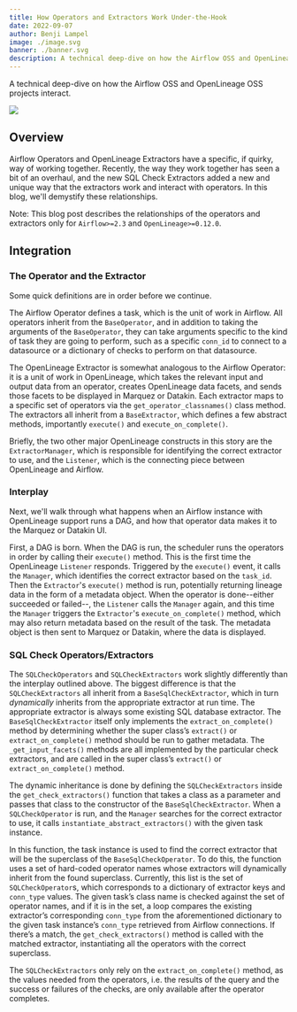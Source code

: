 ```yaml
---
title: How Operators and Extractors Work Under-the-Hook
date: 2022-09-07
author: Benji Lampel
image: ./image.svg
banner: ./banner.svg
description: A technical deep-dive on how the Airflow OSS and OpenLineage OSS projects interact. 
---
```

A technical deep-dive on how the Airflow OSS and OpenLineage OSS projects interact. 

![](./banner.svg#banner)

<!--truncate-->

## Overview

Airflow Operators and OpenLineage Extractors have a specific, if quirky, way of working together. Recently, the way they work together has seen a bit of an overhaul, and the new SQL Check Extractors added a new and unique way that the extractors work and interact with operators. In this blog, we'll demystify these relationships.

Note: This blog post describes the relationships of the operators and extractors only for `Airflow>=2.3` and `OpenLineage>=0.12.0`.

## Integration

### The Operator and the Extractor

Some quick definitions are in order before we continue.

The Airflow Operator defines a task, which is the unit of work in Airflow. All operators inherit from the `BaseOperator`, and in addition to taking the arguments of the `BaseOperator`, they can take arguments specific to the kind of task they are going to perform, such as a specific `conn_id` to connect to a datasource or a dictionary of checks to perform on that datasource.

The OpenLineage Extractor is somewhat analogous to the Airflow Operator: it is a unit of work in OpenLineage, which takes the relevant input and output data from an operator, creates OpenLineage data facets, and sends those facets to be displayed in Marquez or Datakin. Each extractor maps to a specific set of operators via the `get_operator_classnames()` class method. The extractors all inherit from a `BaseExtractor`, which defines a few abstract methods, importantly `execute()` and `execute_on_complete()`.

Briefly, the two other major OpenLineage constructs in this story are the `ExtractorManager`, which is responsible for identifying the correct extractor to use, and the `Listener`, which is the connecting piece between OpenLineage and Airflow.

### Interplay

Next, we'll walk through what happens when an Airflow instance with OpenLineage support runs a DAG, and how that operator data makes it to the Marquez or Datakin UI.

First, a DAG is born. When the DAG is run, the scheduler runs the operators in order by calling their `execute()` method. This is the first time the OpenLineage `Listener` responds. Triggered by the `execute()` event, it calls the `Manager`, which identifies the correct extractor based on the `task_id`. Then the `Extractor`'s `execute()` method is run, potentially returning lineage data in the form of a metadata object. When the operator is done--either succeeded or failed--, the `Listener` calls the `Manager` again, and this time the `Manager` triggers the `Extractor`'s `execute_on_complete()` method, which may also return metadata based on the result of the task. The metadata object is then sent to Marquez or Datakin, where the data is displayed.

### SQL Check Operators/Extractors

The `SQLCheckOperators` and `SQLCheckExtractors` work slightly differently than the interplay outlined above. The biggest difference is that the `SQLCheckExtractors` all inherit from a `BaseSqlCheckExtractor`, which in turn *dynamically* inherits from the appropriate extractor at run time. The appropriate extractor is always some existing SQL database extractor. The `BaseSqlCheckExtractor` itself only implements the `extract_on_complete()` method by determining whether the super class’s `extract()` or `extract_on_complete()` method should be run to gather metadata. The `_get_input_facets()` methods are all implemented by the particular check extractors, and are called in the super class’s `extract()` or `extract_on_complete()` method.

The dynamic inheritance is done by defining the `SQLCheckExtractors` inside the `get_check_extractors()` function that takes a class as a parameter and passes that class to the constructor of the `BaseSqlCheckExtractor`. When a `SQLCheckOperator` is run, and the `Manager` searches for the correct extractor to use, it calls `instantiate_abstract_extractors()` with the given task instance.

In this function, the task instance is used to find the correct extractor that will be the superclass of the `BaseSqlCheckOperator`. To do this, the function uses a set of hard-coded operator names whose extractors will dynamically inherit from the found superclass. Currently, this list is the set of `SQLCheckOperator`s, which corresponds to a dictionary of extractor keys and `conn_type` values. The given task’s class name is checked against the set of operator names, and if it is in the set, a loop compares the existing extractor’s corresponding `conn_type` from the aforementioned dictionary to the given task instance’s `conn_type` retrieved from Airflow connections. If there’s a match, the `get_check_extractors()` method is called with the matched extractor, instantiating all the operators with the correct superclass.

The `SQLCheckExtractors` only rely on the `extract_on_complete()` method, as the values needed from the operators, i.e. the results of the query and the success or failures of the checks, are only available after the operator completes.
